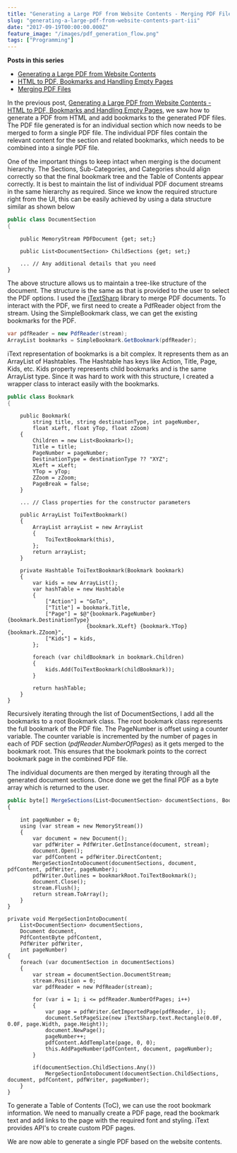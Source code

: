 ```yaml
---
title: "Generating a Large PDF from Website Contents - Merging PDF Files"
slug: "generating-a-large-pdf-from-website-contents-part-iii"
date: "2017-09-19T00:00:00.000Z"
feature_image: "/images/pdf_generation_flow.png"
tags: ["Programming"]
---
```


**Posts in this series**

*   [Generating a Large PDF from Website Contents](/posts/generating-a-large-pdf-from-website-contents/)
*   [HTML to PDF, Bookmarks and Handling Empty Pages](/posts/generating-a-large-pdf-from-website-contents-part-ii/)
*   [Merging PDF Files](/posts/generating-a-large-pdf-from-website-contents-part-iii/)

In the previous post, [Generating a Large PDF from Website Contents - HTML to PDF, Bookmarks and Handling Empty Pages](/posts/generating-a-large-pdf-from-website-contents-part-ii/), we saw how to generate a PDF from HTML and add bookmarks to the generated PDF files. The PDF file generated is for an individual section which now needs to be merged to form a single PDF file. The individual PDF files contain the relevant content for the section and related bookmarks, which needs to be combined into a single PDF file.

One of the important things to keep intact when merging is the document hierarchy. The Sections, Sub-Categories, and Categories should align correctly so that the final bookmark tree and the Table of Contents appear correctly. It is best to maintain the list of individual PDF document streams in the same hierarchy as required. Since we know the required structure right from the UI, this can be easily achieved by using a data structure similar as shown below

```csharp
public class DocumentSection
{
```
        public MemoryStream PDFDocument {get; set;}
    
        public List<DocumentSection> ChildSections {get; set;}
    
        ... // Any additional details that you need
    }
    

The above structure allows us to maintain a tree-like structure of the document. The structure is the same as that is provided to the user to select the PDF options. I used the [iTextSharp](https://www.nuget.org/packages/iTextSharp-LGPL/) library to merge PDF documents. To interact with the PDF, we first need to create a PdfReader object from the stream. Using the SimpleBookmark class, we can get the existing bookmarks for the PDF.

```csharp
var pdfReader = new PdfReader(stream);
ArrayList bookmarks = SimpleBookmark.GetBookmark(pdfReader);
```
    

iText representation of bookmarks is a bit complex. It represents them as an ArrayList of Hashtables. The Hashtable has keys like Action, Title, Page, Kids, etc. Kids property represents child bookmarks and is the same ArrayList type. Since it was hard to work with this structure, I created a wrapper class to interact easily with the bookmarks.

```csharp
public class Bookmark
{
```
        public Bookmark(
            string title, string destinationType, int pageNumber,
            float xLeft, float yTop, float zZoom)
        {
            Children = new List<Bookmark>();
            Title = title;
            PageNumber = pageNumber;
            DestinationType = destinationType ?? "XYZ";
            XLeft = xLeft;
            YTop = yTop;
            ZZoom = zZoom;
            PageBreak = false;
        }
    
        ... // Class properties for the constructor parameters
    
        public ArrayList ToiTextBookmark()
        {
            ArrayList arrayList = new ArrayList
            {
                ToiTextBookmark(this),
            };
            return arrayList;
        }
    
        private Hashtable ToiTextBookmark(Bookmark bookmark)
        {
            var kids = new ArrayList();
            var hashTable = new Hashtable
            {
                ["Action"] = "GoTo",
                ["Title"] = bookmark.Title,
                ["Page"] = $@"{bookmark.PageNumber} {bookmark.DestinationType}
                             {bookmark.XLeft} {bookmark.YTop} {bookmark.ZZoom}",
                ["Kids"] = kids,
            };
    
            foreach (var childBookmark in bookmark.Children)
            {
                kids.Add(ToiTextBookmark(childBookmark));
            }
    
            return hashTable;
        }
    }
    

Recursively iterating through the list of DocumentSections, I add all the bookmarks to a root Bookmark class. The root bookmark class represents the full bookmark of the PDF file. The PageNumber is offset using a counter variable. The counter variable is incremented by the number of pages in each of PDF section (_pdfReader.NumberOfPages_) as it gets merged to the bookmark root. This ensures that the bookmark points to the correct bookmark page in the combined PDF file.

The individual documents are then merged by iterating through all the generated document sections. Once done we get the final PDF as a byte array which is returned to the user.

```typescript
public byte[] MergeSections(List<DocumentSection> documentSections, Bookmark bookmarkRoot)
{
```
        int pageNumber = 0;
        using (var stream = new MemoryStream())
        {
            var document = new Document();
            var pdfWriter = PdfWriter.GetInstance(document, stream);
            document.Open();
            var pdfContent = pdfWriter.DirectContent;
            MergeSectionIntoDocument(documentSections, document, pdfContent, pdfWriter, pageNumber);
            pdfWriter.Outlines = bookmarkRoot.ToiTextBookmark();
            document.Close();
            stream.Flush();
            return stream.ToArray();
        }
    }
    
    private void MergeSectionIntoDocument(
        List<DocumentSection> documentSections,
        Document document,
        PdfContentByte pdfContent,
        PdfWriter pdfWriter,
        int pageNumber)
    {
        foreach (var documentSection in documentSections)
        {
            var stream = documentSection.DocumentStream;
            stream.Position = 0;
            var pdfReader = new PdfReader(stream);
    
            for (var i = 1; i <= pdfReader.NumberOfPages; i++)
            {
                var page = pdfWriter.GetImportedPage(pdfReader, i);
                document.SetPageSize(new iTextSharp.text.Rectangle(0.0F, 0.0F, page.Width, page.Height));
                document.NewPage();
                pageNumber++;
                pdfContent.AddTemplate(page, 0, 0);
                this.AddPageNumber(pdfContent, document, pageNumber);
            }
    
            if(documentSection.ChildSections.Any())
                MergeSectionIntoDocument(documentSection.ChildSections, document, pdfContent, pdfWriter, pageNumber);
        }
    }
    

To generate a Table of Contents (ToC), we can use the root bookmark information. We need to manually create a PDF page, read the bookmark text and add links to the page with the required font and styling. iText provides API's to create custom PDF pages.

We are now able to generate a single PDF based on the website contents.